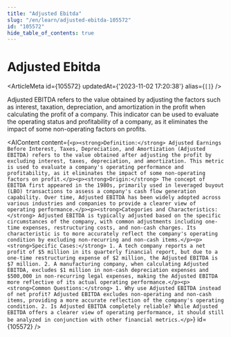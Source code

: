 ```yaml
---
title: "Adjusted Ebitda"
slug: "/en/learn/adjusted-ebitda-105572"
id: "105572"
hide_table_of_contents: true
---
```



# Adjusted Ebitda

<ArticleMeta id={105572} updatedAt={'2023-11-02 17:20:38'} alias={`[]`} />
<div className='border-solid border-b border-t-0 my-4 border-[var(--ifm-color-gray-300)]' />

Adjusted EBITDA refers to the value obtained by adjusting the factors such as interest, taxation, depreciation, and amortization in the profit when calculating the profit of a company. This indicator can be used to evaluate the operating status and profitability of a company, as it eliminates the impact of some non-operating factors on profits.

<AIContent content={`<p><strong>Definition:</strong> Adjusted Earnings Before Interest, Taxes, Depreciation, and Amortization (Adjusted EBITDA) refers to the value obtained after adjusting the profit by excluding interest, taxes, depreciation, and amortization. This metric is used to evaluate a company's operating performance and profitability, as it eliminates the impact of some non-operating factors on profit.</p><p><strong>Origin:</strong> The concept of EBITDA first appeared in the 1980s, primarily used in leveraged buyout (LBO) transactions to assess a company's cash flow generation capability. Over time, Adjusted EBITDA has been widely adopted across various industries and companies to provide a clearer view of operating performance.</p><p><strong>Categories and Characteristics:</strong> Adjusted EBITDA is typically adjusted based on the specific circumstances of the company, with common adjustments including one-time expenses, restructuring costs, and non-cash charges. Its characteristic is to more accurately reflect the company's operating condition by excluding non-recurring and non-cash items.</p><p><strong>Specific Cases:</strong> 1. A tech company reports a net profit of $5 million in its quarterly financial report, but due to a one-time restructuring expense of $2 million, the Adjusted EBITDA is $7 million. 2. A manufacturing company, when calculating Adjusted EBITDA, excludes $1 million in non-cash depreciation expenses and $500,000 in non-recurring legal expenses, making the Adjusted EBITDA more reflective of its actual operating performance.</p><p><strong>Common Questions:</strong> 1. Why use Adjusted EBITDA instead of net profit? Adjusted EBITDA excludes non-operating and non-cash items, providing a more accurate reflection of the company's operating condition. 2. Is Adjusted EBITDA completely reliable? While Adjusted EBITDA offers a clearer view of operating performance, it should still be analyzed in conjunction with other financial metrics.</p>`} id={105572} />
